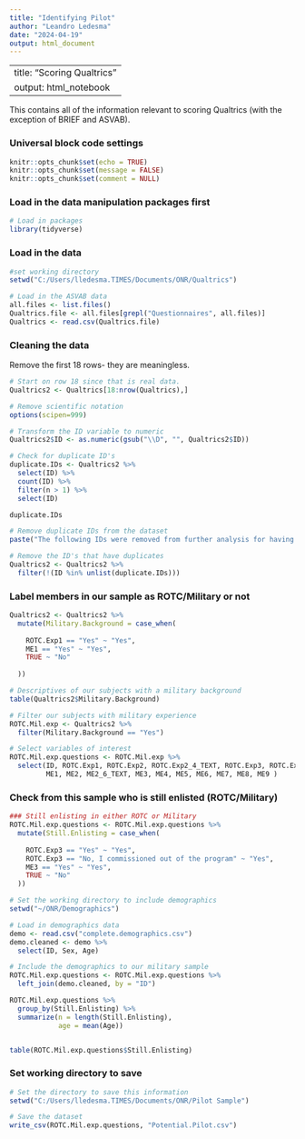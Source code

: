 ```yaml
---
title: "Identifying Pilot"
author: "Leandro Ledesma"
date: "2024-04-19"
output: html_document
---
```


---
title: "Scoring Qualtrics"
output: html_notebook
---


This contains all of the information relevant to scoring Qualtrics (with the exception of BRIEF and ASVAB).

### Universal block code settings

```r
knitr::opts_chunk$set(echo = TRUE)
knitr::opts_chunk$set(message = FALSE)
knitr::opts_chunk$set(comment = NULL)
```

### Load in the data manipulation packages first

```r
# Load in packages
library(tidyverse)
```


### Load in the data

```r
#set working directory
setwd("C:/Users/lledesma.TIMES/Documents/ONR/Qualtrics")

# Load in the ASVAB data 
all.files <- list.files()
Qualtrics.file <- all.files[grepl("Questionnaires", all.files)]
Qualtrics <- read.csv(Qualtrics.file)

```
### Cleaning the data

Remove the first 18 rows- they are meaningless.

```r
# Start on row 18 since that is real data. 
Qualtrics2 <- Qualtrics[18:nrow(Qualtrics),]

# Remove scientific notation
options(scipen=999)

# Transform the ID variable to numeric
Qualtrics2$ID <- as.numeric(gsub("\\D", "", Qualtrics2$ID))

# Check for duplicate ID's
duplicate.IDs <- Qualtrics2 %>%
  select(ID) %>%
  count(ID) %>%
  filter(n > 1) %>%
  select(ID)

duplicate.IDs

# Remove duplicate IDs from the dataset
paste("The following IDs were removed from further analysis for having duplicates", unlist(duplicate.IDs))

# Remove the ID's that have duplicates
Qualtrics2 <- Qualtrics2 %>%
  filter(!(ID %in% unlist(duplicate.IDs)))

```


### Label members in our sample as ROTC/Military or not

```r
Qualtrics2 <- Qualtrics2 %>%
  mutate(Military.Background = case_when(
    
    ROTC.Exp1 == "Yes" ~ "Yes",
    ME1 == "Yes" ~ "Yes",
    TRUE ~ "No"
    
  ))

# Descriptives of our subjects with a military background
table(Qualtrics2$Military.Background)

# Filter our subjects with military experience
ROTC.Mil.exp <- Qualtrics2 %>%
  filter(Military.Background == "Yes")

# Select variables of interest
ROTC.Mil.exp.questions <- ROTC.Mil.exp %>%
  select(ID, ROTC.Exp1, ROTC.Exp2, ROTC.Exp2_4_TEXT, ROTC.Exp3, ROTC.Exp4, ROTC.Exp5, ROTC.Exp6, ROTC.Exp6_4_TEXT, ROTC.Exp7,
         ME1, ME2, ME2_6_TEXT, ME3, ME4, ME5, ME6, ME7, ME8, ME9 )
```


### Check from this sample who is still enlisted (ROTC/Military)

```r
### Still enlisting in either ROTC or Military
ROTC.Mil.exp.questions <- ROTC.Mil.exp.questions %>%
  mutate(Still.Enlisting = case_when(
    
    ROTC.Exp3 == "Yes" ~ "Yes",
    ROTC.Exp3 == "No, I commissioned out of the program" ~ "Yes",
    ME3 == "Yes" ~ "Yes",
    TRUE ~ "No"
  ))

# Set the working directory to include demographics
setwd("~/ONR/Demographics")

# Load in demographics data
demo <- read.csv("complete.demographics.csv")
demo.cleaned <- demo %>%
  select(ID, Sex, Age)

# Include the demographics to our military sample
ROTC.Mil.exp.questions <- ROTC.Mil.exp.questions %>%
  left_join(demo.cleaned, by = "ID")

ROTC.Mil.exp.questions %>%
  group_by(Still.Enlisting) %>%
  summarize(n = length(Still.Enlisting),
            age = mean(Age))


table(ROTC.Mil.exp.questions$Still.Enlisting)
```
### Set working directory to save

```r
# Set the directory to save this information
setwd("C:/Users/lledesma.TIMES/Documents/ONR/Pilot Sample")

# Save the dataset
write_csv(ROTC.Mil.exp.questions, "Potential.Pilot.csv")

```

